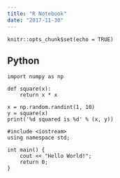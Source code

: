 ```yaml
---
title: "R Notebook"
date: "2017-11-30"
---
```


```{r setup, include=FALSE}
knitr::opts_chunk$set(echo = TRUE)
```

## Python

```{python}
import numpy as np

def square(x):
    return x * x

x = np.random.randint(1, 10)
y = square(x)
print('%d squared is %d' % (x, y))
```

```{cpp}
#include <iostream>
using namespace std;

int main() {
    cout << "Hello World!";
    return 0;
}
```
